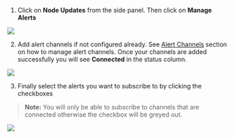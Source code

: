 1. Click on **Node Updates** from the side panel. Then click on **Manage Alerts**

![](/images/alert-flow-instr-12.png)

2. Add alert channels if not configured already. See [Alert Channels](/channels/introduction) section on how to manage alert channels. Once your channels are added successfully you will see **Connected** in the status column.

![](/images/alert-flow-instr-6.png)

3. Finally select the alerts you want to subscribe to by clicking the checkboxes
> **Note:** You will only be able to subscribe to channels that are connected otherwise the checkbox will be greyed out.

![](/images/alert-flow-instr-13.png)